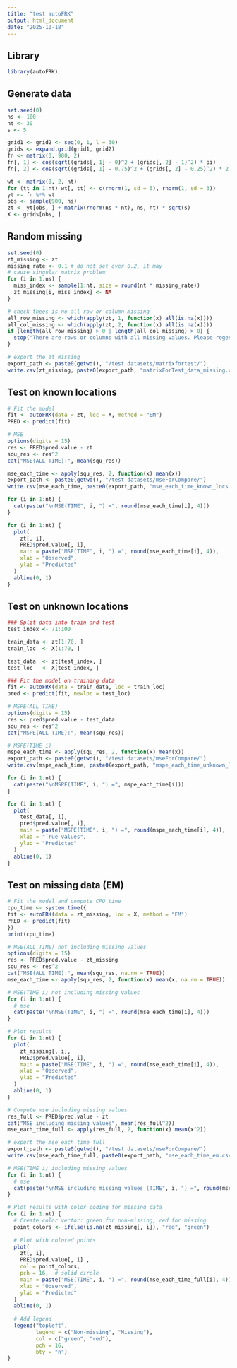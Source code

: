 ```yaml
---
title: "test autoFRK"
output: html_document
date: "2025-10-18"
---
```


## Library

```r
library(autoFRK)
```

## Generate data

```r
set.seed(0)
ns <- 100
nt <- 30
s <- 5

grid1 <- grid2 <- seq(0, 1, l = 30)
grids <- expand.grid(grid1, grid2)
fn <- matrix(0, 900, 2)
fn[, 1] <- cos(sqrt((grids[, 1] - 0)^2 + (grids[, 2] - 1)^2) * pi)
fn[, 2] <- cos(sqrt((grids[, 1] - 0.75)^2 + (grids[, 2] - 0.25)^2) * 2 * pi)

wt <- matrix(0, 2, nt)
for (tt in 1:nt) wt[, tt] <- c(rnorm(1, sd = 5), rnorm(1, sd = 3))
yt <- fn %*% wt
obs <- sample(900, ns)
zt <- yt[obs, ] + matrix(rnorm(ns * nt), ns, nt) * sqrt(s)
X <- grids[obs, ]
```

## Random missing

```r
set.seed(0)
zt_missing <- zt
missing_rate <- 0.1 # do not set over 0.2, it may
# cause singular matrix problem
for (i in 1:ns) {
  miss_index <- sample(1:nt, size = round(nt * missing_rate))
  zt_missing[i, miss_index] <- NA
}

# check thees is no all row or column missing
all_row_missing <- which(apply(zt, 1, function(x) all(is.na(x))))
all_col_missing <- which(apply(zt, 2, function(x) all(is.na(x))))
if (length(all_row_missing) > 0 | length(all_col_missing) > 0) {
  stop("There are rows or columns with all missing values. Please regenerate the data.")
}

# export the zt_missing
export_path <- paste0(getwd(), "/test datasets/matrixfortest/")
write.csv(zt_missing, paste0(export_path, "matrixForTest_data_missing.csv"), row.names = FALSE)
```

## Test on known locations

```r
# Fit the model
fit <- autoFRK(data = zt, loc = X, method = "EM")
PRED <- predict(fit)

# MSE
options(digits = 15)
res <- PRED$pred.value - zt
squ_res <- res^2
cat("MSE(ALL TIME):", mean(squ_res))

mse_each_time <- apply(squ_res, 2, function(x) mean(x))
export_path <- paste0(getwd(), "/test datasets/mseForCompare/")
write.csv(mse_each_time, paste0(export_path, "mse_each_time_known_locs.csv"), row.names = FALSE)

for (i in 1:nt) {
  cat(paste("\nMSE(TIME", i, ") =", round(mse_each_time[i], 4)))
}

for (i in 1:nt) {
  plot(
    zt[, i],
    PRED$pred.value[, i],
    main = paste("MSE(TIME", i, ") =", round(mse_each_time[i], 4)),
    xlab = "Observed",
    ylab = "Predicted"
  )
  abline(0, 1)
}
```

## Test on unknown locations

```r
### Split data into train and test
test_index <- 71:100

train_data <- zt[1:70, ]
train_loc  <- X[1:70, ]

test_data  <- zt[test_index, ]
test_loc   <- X[test_index, ]

### Fit the model on training data
fit <- autoFRK(data = train_data, loc = train_loc)
pred <- predict(fit, newloc = test_loc)

# MSPE(ALL TIME)
options(digits = 15)
res <- pred$pred.value - test_data
squ_res <- res^2
cat("MSPE(ALL TIME):", mean(squ_res))

# MSPE(TIME i)
mspe_each_time <- apply(squ_res, 2, function(x) mean(x))
export_path <- paste0(getwd(), "/test datasets/mseForCompare/")
write.csv(mspe_each_time, paste0(export_path, "mspe_each_time_unknown_locs.csv"), row.names = FALSE)

for (i in 1:nt) {
  cat(paste("\nMSPE(TIME", i, ") =", mspe_each_time[i]))
}

for (i in 1:nt) {
  plot(
    test_data[, i],
    pred$pred.value[, i],
    main = paste("MSPE(TIME", i, ") =", round(mspe_each_time[i], 4)),
    xlab = "True values",
    ylab = "Predicted"
  )
  abline(0, 1)
}
```

## Test on missing data (EM)

```r
# Fit the model and compute CPU time
cpu_time <- system.time({
fit <- autoFRK(data = zt_missing, loc = X, method = "EM")
PRED <- predict(fit)
})
print(cpu_time)

# MSE(ALL TIME) not including missing values
options(digits = 15)
res <- PRED$pred.value - zt_missing
squ_res <- res^2
cat("MSE(ALL TIME):", mean(squ_res, na.rm = TRUE))
mse_each_time <- apply(squ_res, 2, function(x) mean(x, na.rm = TRUE))

# MSE(TIME i) not including missing values
for (i in 1:nt) {
  # mse
  cat(paste("\nMSE(TIME", i, ") =", round(mse_each_time[i], 4)))
}

# Plot results
for (i in 1:nt) {
  plot(
    zt_missing[, i],
    PRED$pred.value[, i],
    main = paste("MSE(TIME", i, ") =", round(mse_each_time[i], 4)),
    xlab = "Observed",
    ylab = "Predicted"
  )
  abline(0, 1)
}

# Compute mse including missing values
res_full <- PRED$pred.value - zt
cat("MSE including missing values", mean(res_full^2))
mse_each_time_full <- apply(res_full, 2, function(x) mean(x^2))

# export the mse_each_time_full
export_path <- paste0(getwd(), "/test datasets/mseForCompare/")
write.csv(mse_each_time_full, paste0(export_path, "mse_each_time_em.csv"), row.names = FALSE)

# MSE(TIME i) including missing values
for (i in 1:nt) {
  # mse
  cat(paste("\nMSE including missing values (TIME", i, ") =", round(mse_each_time_full[i], 4)))
}

# Plot results with color coding for missing data
for (i in 1:nt) {
  # Create color vector: green for non-missing, red for missing
  point_colors <- ifelse(is.na(zt_missing[, i]), "red", "green")
  
  # Plot with colored points
  plot(
    zt[, i],
    PRED$pred.value[, i] ,
    col = point_colors,
    pch = 16,  # solid circle
    main = paste("MSE(TIME", i, ") =", round(mse_each_time_full[i], 4)),
    xlab = "Observed",
    ylab = "Predicted"
  )
  abline(0, 1)
  
  # Add legend
  legend("topleft", 
         legend = c("Non-missing", "Missing"), 
         col = c("green", "red"), 
         pch = 16,
         bty = "n")
}
```

